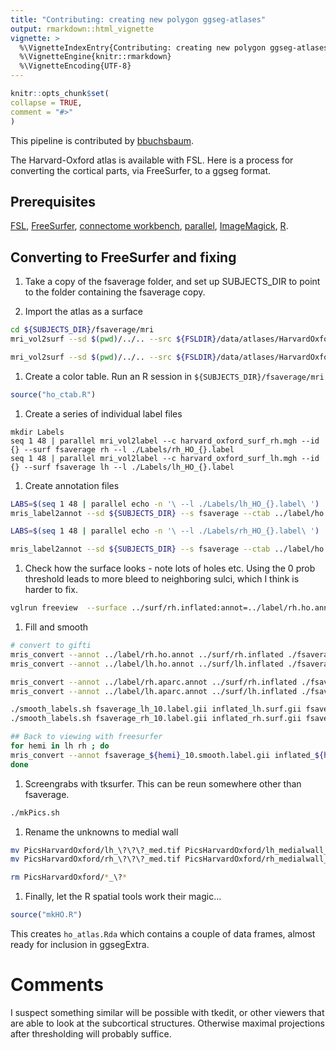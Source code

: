 ```yaml
---
title: "Contributing: creating new polygon ggseg-atlases"
output: rmarkdown::html_vignette
vignette: >
  %\VignetteIndexEntry{Contributing: creating new polygon ggseg-atlases}
  %\VignetteEngine{knitr::rmarkdown}
  %\VignetteEncoding{UTF-8}
---
```


```r
knitr::opts_chunk$set(
collapse = TRUE,
comment = "#>"
)
```

This pipeline is contributed by [bbuchsbaum](https://github.com/bbuchsbaum).

The Harvard-Oxford atlas is available with FSL. Here is a process for converting the cortical
parts, via FreeSurfer, to a ggseg format.

## Prerequisites

[FSL](https://fsl.fmrib.ox.ac.uk/fsl/fslwiki/), [FreeSurfer](https://surfer.nmr.mgh.harvard.edu/), [connectome workbench](https://www.humanconnectome.org/software/connectome-workbench), [parallel](https://www.gnu.org/software/parallel/), [ImageMagick](https://imagemagick.org/index.php), [R](https://www.r-project.org/).

## Converting to FreeSurfer and fixing

1. Take a copy of the fsaverage folder, and set up SUBJECTS_DIR to point to the folder containing the fsaverage copy.

1. Import the atlas as a surface
```bash
cd ${SUBJECTS_DIR}/fsaverage/mri
mri_vol2surf --sd $(pwd)/../.. --src ${FSLDIR}/data/atlases/HarvardOxford/HarvardOxford-cort-maxprob-thr25-1mm.nii.gz --mni152reg --out  harvard_oxford_surf_rh.mgh --hemi rh --projfrac 0.5

mri_vol2surf --sd $(pwd)/../.. --src ${FSLDIR}/data/atlases/HarvardOxford/HarvardOxford-cort-maxprob-thr25-1mm.nii.gz --mni152reg --out harvard_oxford_surf_lh.mgh --hemi lh --projfrac 0.5

```

1. Create a color table. Run an R session in `${SUBJECTS_DIR}/fsaverage/mri`
```r
source("ho_ctab.R")
```

1. Create a series of individual label files
```
mkdir Labels
seq 1 48 | parallel mri_vol2label --c harvard_oxford_surf_rh.mgh --id {} --surf fsaverage rh --l ./Labels/rh_HO_{}.label
seq 1 48 | parallel mri_vol2label --c harvard_oxford_surf_lh.mgh --id {} --surf fsaverage lh --l ./Labels/lh_HO_{}.label

```
1. Create annotation files
``` bash
LABS=$(seq 1 48 | parallel echo -n '\ --l ./Labels/lh_HO_{}.label\ ')
mris_label2annot --sd ${SUBJECTS_DIR} --s fsaverage --ctab ../label/ho.annot.ctab ${LABS} --h lh --a ho

LABS=$(seq 1 48 | parallel echo -n '\ --l ./Labels/rh_HO_{}.label\ ')

mris_label2annot --sd ${SUBJECTS_DIR} --s fsaverage --ctab ../label/ho.annot.ctab ${LABS} --h rh --a ho
```

1. Check how the surface looks - note lots of holes etc. Using the 0 prob threshold leads to more
bleed to neighboring sulci, which I think is harder to fix.
```bash
vglrun freeview  --surface ../surf/rh.inflated:annot=../label/rh.ho.annot --surface ../surf/lh.inflated:annot=../label/lh.ho.annot

```
1. Fill and smooth
``` bash
# convert to gifti
mris_convert --annot ../label/rh.ho.annot ../surf/rh.inflated ./fsaverage_rh.label.gii
mris_convert --annot ../label/lh.ho.annot ../surf/lh.inflated ./fsaverage_lh.label.gii

mris_convert --annot ../label/rh.aparc.annot ../surf/rh.inflated ./fsaverage_aparc_rh.label.gii
mris_convert --annot ../label/lh.aparc.annot ../surf/lh.inflated ./fsaverage_aparc_lh.label.gii

./smooth_labels.sh fsaverage_lh_10.label.gii inflated_lh.surf.gii fsaverage_lh_10.smooth.label.gii
./smooth_labels.sh fsaverage_rh_10.label.gii inflated_rh.surf.gii fsaverage_rh_10.smooth.label.gii

## Back to viewing with freesurfer
for hemi in lh rh ; do
mris_convert --annot fsaverage_${hemi}_10.smooth.label.gii inflated_${hemi}.surf.gii ./${hemi}.ho.smooth.annot
done
```

1. Screengrabs with tksurfer. This can be reun somewhere other than fsaverage.

``` bash
./mkPics.sh
```

1. Rename the unknowns to medial wall
```bash
mv PicsHarvardOxford/lh_\?\?\?_med.tif PicsHarvardOxford/lh_medialwall_med.tif
mv PicsHarvardOxford/rh_\?\?\?_med.tif PicsHarvardOxford/rh_medialwall_med.tif

rm PicsHarvardOxford/*_\?*
```

1. Finally, let the R spatial tools work their magic...
```R
source("mkHO.R")
```

This creates `ho_atlas.Rda` which contains a couple of data frames, almost ready for inclusion in ggsegExtra.

# Comments

I suspect something similar will be possible with tkedit, or other viewers that are able to look at the subcortical structures. Otherwise maximal projections
after thresholding will probably suffice.
